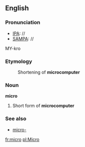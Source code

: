 ==English==
===Pronunciation===
*[[IPA]]: //
*[[SAMPA]]: //
MY-kro

===Etymology===
:Shortening of '''microcomputer'''

===Noun===
'''micro'''

#Short form of '''microcomputer'''

===See also===
*[[micro-]]

[[fr:micro]]
[[pl:Micro]]
